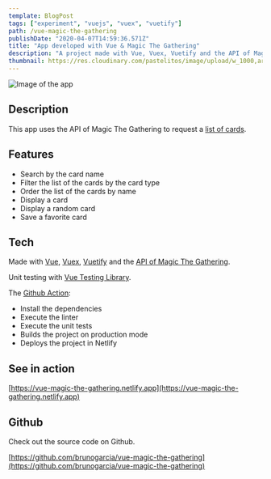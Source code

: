 ```yaml
---
template: BlogPost
tags: ["experiment", "vuejs", "vuex", "vuetify"]
path: /vue-magic-the-gathering
publishDate: "2020-04-07T14:59:36.571Z"
title: "App developed with Vue & Magic The Gathering"
description: "A project made with Vue, Vuex, Vuetify and the API of Magic The Gathering"
thumbnail: https://res.cloudinary.com/pastelitos/image/upload/w_1000,ar_16:9,c_fill,g_auto,e_sharpen/v1607785519/bruno/vue-magic_beohsn.png
---
```



<Image
	src="https://res.cloudinary.com/pastelitos/image/upload/w_1000,ar_16:9,c_fill,g_auto,e_sharpen/v1607785519/bruno/vue-magic_beohsn.png"
	alt="Image of the app"
	width={550}
	height={460}
/>

## Description

This app uses the API of Magic The Gathering to request a [list of cards](https://docs.magicthegathering.io/#api_v1cards_list).

## Features

- Search by the card name
- Filter the list of the cards by the card type
- Order the list of the cards by name
- Display a card
- Display a random card
- Save a favorite card

## Tech

Made with [Vue](https://vuejs.org/), [Vuex](https://vuex.vuejs.org/), [Vuetify](https://vuetifyjs.com/) and the [API of Magic The Gathering](https://docs.magicthegathering.io/).

Unit testing with [Vue Testing Library](https://testing-library.com/docs/vue-testing-library/intro).

The [Github Action](https://github.com/brunogarcia/vue-magic-the-gathering/blob/master/.github/workflows/main.yml):

- Install the dependencies
- Execute the linter
- Execute the unit tests
- Builds the project on production mode
- Deploys the project in Netlify

## See in action

[https://vue-magic-the-gathering.netlify.app](https://vue-magic-the-gathering.netlify.app)

## Github

Check out the source code on Github.

[https://github.com/brunogarcia/vue-magic-the-gathering](https://github.com/brunogarcia/vue-magic-the-gathering)
